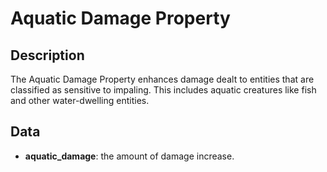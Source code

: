 # Aquatic Damage Property

## Description

  
The Aquatic Damage Property enhances damage dealt to entities that are classified as sensitive to impaling.This includes aquatic creatures like fish and other water-dwelling entities.

## Data

- **aquatic_damage**:  the amount of damage increase.


